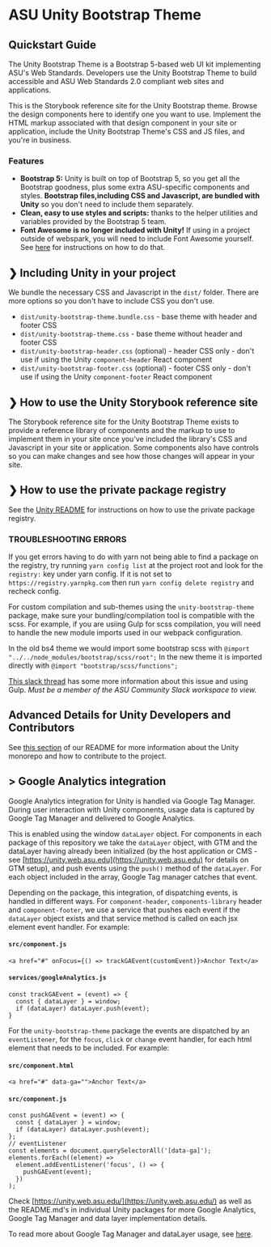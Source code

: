 
<Meta title="Get Started/Get Started" />

# ASU Unity Bootstrap Theme
## Quickstart Guide

The Unity Bootstrap Theme is a Bootstrap 5-based web UI kit implementing ASU's Web Standards. Developers use the Unity Bootstrap Theme to build accessible and ASU Web Standards 2.0 compliant web sites and applications.

This is the Storybook reference site for the Unity Bootstrap theme. Browse the design components here to identify one you want to use. Implement the HTML markup associated with that design component in your site or application, include the Unity Bootstrap Theme's CSS and JS files, and you're in business.

### Features

- **Bootstrap 5:** Unity is built on top of Bootstrap 5, so you get all the Bootstrap goodness, plus some extra ASU-specific components and styles. **Bootstrap files,including CSS and Javascript, are bundled with Unity** so you don't need to include them separately.
- **Clean, easy to use styles and scripts:** thanks to the helper utilities and variables provided by the Bootstrap 5 team.
- **Font Awesome is no longer included with Unity!** If using in a project outside of webspark, you will need to include Font Awesome yourself. See [here](https://fontawesome.com/start) for instructions on how to do that.

## ❯ Including Unity in your project

We bundle the necessary CSS  and Javascript in the `dist/` folder. There are more options so you don't have to include CSS you don't use.

* `dist/unity-bootstrap-theme.bundle.css` - base theme with header and footer CSS
* `dist/unity-bootstrap-theme.css` - base theme without header and footer CSS
* `dist/unity-bootstrap-header.css` (optional) - header CSS only - don't use if using the Unity `component-header` React component
* `dist/unity-bootstrap-footer.css` (optional) - footer CSS only - don't use if using the Unity `component-footer` React component

## ❯ How to  use the Unity Storybook reference site

The Storybook reference site for the Unity Bootstrap Theme exists to provide a reference library of components and the markup to use to implement them in your site once you've included the library's CSS and Javascript in your site or application.
Some components also have controls so you can make changes and see how those changes will appear in your site.

## ❯ How to use the private package registry

See the [Unity README](https://github.com/ASU/asu-unity-stack?tab=readme-ov-file#how-to-use-the-private-package-registry) for instructions on how to use the private package registry.

### TROUBLESHOOTING ERRORS

If you get errors having to do with yarn not being able to find a package on the registry, try running ```yarn config list``` at the project root and look for the ```registry:``` key under yarn config. If it is not set to ```https://registry.yarnpkg.com``` then run ```yarn config delete registry``` and recheck config.

For custom compilation and sub-themes using the `unity-bootstrap-theme` package, make sure your bundling/compilation tool is compatible with the scss. For example, if you are usiing Gulp for scss compilation, you will need to handle the new module imports used in our webpack configuration.

In the old bs4 theme we would import some bootstrap scss with `@import "../../node_modules/bootstrap/scss/root";`
In the new theme it is imported directly with  `@import "bootstrap/scss/functions";`

[This slack thread](https://asu-tech.slack.com/archives/C01ABUVU8LQ/p1695234506292239) has some more information about this issue and using Gulp. *Must be a member of the ASU Community Slack workspace to view.*


## Advanced Details for Unity Developers and Contributors

See [this section](https://github.com/ASU/asu-unity-stack#advanced-details-for-unity-developers-and-contributors) of our README for more information about the Unity monorepo and how to contribute to the project.

## > Google Analytics integration

Google Analytics integration for Unity is handled via Google Tag Manager. During user interaction with Unity components, usage data is captured by Google Tag Manager and delivered to Google Analytics.

This is enabled using the window `dataLayer` object. For components in each package of this repository we take the `dataLayer` object, with GTM and the dataLayer having already been initialized (by the host application or CMS - see [https://unity.web.asu.edu](https://unity.web.asu.edu) for details on GTM setup), and push events using the `push()` method of the `dataLayer`. For each object included in the array, Google Tag manager catches that event.

Depending on the package, this integration, of dispatching events, is handled in different ways. For `component-header`, `components-library` header and `component-footer`, we use a service that pushes each event if the `dataLayer` object exists and that service method is called on each jsx element event handler. For example:

#### **`src/component.js`**
```JS
<a href="#" onFocus={() => trackGAEvent(customEvent)}>Anchor Text</a>
```
#### **`services/googleAnalytics.js`**
```JS
const trackGAEvent = (event) => {
  const { dataLayer } = window;
  if (dataLayer) dataLayer.push(event);
}
```

For the `unity-bootstrap-theme` package the events are dispatched by an `eventListener`, for the `focus`, `click` or `change` event handler, for each html element that needs to be included. For example:

#### **`src/component.html`**
```JS
<a href="#" data-ga="">Anchor Text</a>
```
#### **`src/component.js`**
```JS
const pushGAEvent = (event) => {
  const { dataLayer } = window;
  if (dataLayer) dataLayer.push(event);
};
// eventListener
const elements = document.querySelectorAll('[data-ga]');
elements.forEach((element) =>
  element.addEventListener('focus', () => {
    pushGAEvent(event);
  })
);
```
Check [https://unity.web.asu.edu/](https://unity.web.asu.edu/) as well as the README.md's in individual Unity packages for more Google Analytics, Google Tag Manager and data layer implementation details.

To read more about Google Tag Manager and dataLayer usage, see [here](https://developers.google.com/tag-platform/tag-manager/datalayer).
